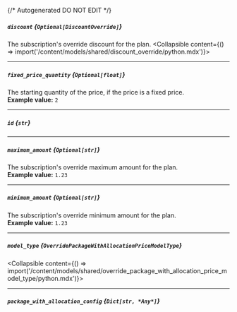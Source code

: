 {/* Autogenerated DO NOT EDIT  */}

##### `discount` *{`Optional[DiscountOverride]`}*
The subscription's override discount for the plan.
<Collapsible content={() => import('/content/models/shared/discount_override/python.mdx')}>
</Collapsible>

---
##### `fixed_price_quantity` *{`Optional[float]`}*
The starting quantity of the price, if the price is a fixed price.
<br/>
**Example value:** `2`

---
##### `id` *{`str`}*

---
##### `maximum_amount` *{`Optional[str]`}*
The subscription's override maximum amount for the plan.
<br/>
**Example value:** `1.23`

---
##### `minimum_amount` *{`Optional[str]`}*
The subscription's override minimum amount for the plan.
<br/>
**Example value:** `1.23`

---
##### `model_type` *{`OverridePackageWithAllocationPriceModelType`}*
<Collapsible content={() => import('/content/models/shared/override_package_with_allocation_price_model_type/python.mdx')}>
</Collapsible>

---
##### `package_with_allocation_config` *{`Dict[str, *Any*]`}*

